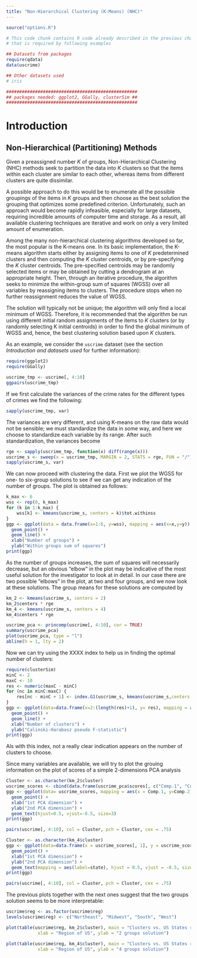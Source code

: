 ```yaml
---
title: "Non-Hierarchical Clustering (K-Means) (NHC)"
---
```


```r
source("options.R")
```

```r
# This code chunk contains R code already described in the previous chapters
# that is required by following examples

## Datasets from packages
require(qdata)
data(uscrime)

## Other datasets used
# iris

##################################################
## packages needed: ggplot2, GGally, clusterSim ##
##################################################
```


# Introduction

## Non-Hierarchical (Partitioning) Methods

Given a preassigned number $K$ of groups, Non-Hierarchical Clustering (NHC)
methods seek to partition the data into $K$ clusters so that the items within
each cluster are similar to each other, whereas items from different
clusters are quite dissimilar.

A possible approach to do this would be to enumerate all the possible groupings of the
items in $K$ groups and then choose as the best solution the grouping that
optimizes some predefined criterion. Unfortunately, such an
approach would become rapidly infeasible, especially for large datasets,
requiring incredible amounts of computer time and storage. As a result, all
available clustering techniques are iterative and work on only a very
limited amount of enumeration.

Among the many non-hierarchical clustering algorithms developed so far, the
most popular is the K-means one. In its basic implementation, the
K-means algorithm starts either by assigning items to one of $K$ predetermined
clusters and then computing the $K$ cluster centroids, or by pre-specifying
the $K$ cluster centroids. The pre-specified centroids may be randomly selected
items or may be obtained by cutting a dendrogram at an appropriate height.
Then, through an iterative procedure, the algorithm seeks to minimize the
within-group sum of squares (WGSS) over all variables by reassigning items to
clusters. The procedure stops when no further reassignment reduces the value
of WGSS.

The solution will typically not be unique; the algorithm will only find a
local minimum of WGSS. Therefore, it is recommended that the algorithm be
run using different initial random assignments of the items to $K$ clusters
(or by randomly selecting K initial centroids) in order to find the global
minimum of WGSS and, hence, the best clustering solution based upon $K$
clusters.

As an example, we consider the `uscrime` dataset (see the section *Introduction and datasets used* for further information):

```r
require(ggplot2)
require(GGally)
```

```r
uscrime_tmp <- uscrime[, 4:10]
ggpairs(uscrime_tmp)
```

If we first calculate the variances of the crime rates for the different
types of crimes we find the following:

```r
sapply(uscrime_tmp, var)
```

The variances are very different, and using K-means on the raw data would not
be sensible; we must standardize the data in some way, and here we
choose to standardize each variable by its range. After such standardization,
the variances become

```r
rge <- sapply(uscrime_tmp, function(x) diff(range(x)))
uscrime_s <- sweep(x = uscrime_tmp, MARGIN = 2, STATS = rge, FUN = "/")
sapply(uscrime_s, var)
```

We can now proceed with clustering the data. First we plot the WGSS for one-
to six-group solutions to see if we can get any indication of the number of
groups. The plot is obtained as follows:

```r
k_max <- 6
wss <- rep(0, k_max)
for (k in 1:k_max) {
	wss[k] <- kmeans(uscrime_s, centers = k)$tot.withinss
}
ggp <- ggplot(data = data.frame(x=1:6, y=wss), mapping = aes(x=x,y=y)) +
  geom_point() +
  geom_line() +
  xlab("Number of groups") + 
  ylab("Within groups sum of squares")
print(ggp)
```

As the number of groups increases, the sum of squares will necessarily
decrease, but an obvious "elbow" in the plot may be indicative of the most
useful solution for the investigator to look at in detail. In our case there
are two possible "elbows" in the plot, at two and four groups, and we now
look at these solutions. The group means for these solutions are computed by

```r
km_2 <- kmeans(uscrime_s, centers = 2)
km_2$centers * rge
km_4 <- kmeans(uscrime_s, centers = 4)
km_4$centers * rge

uscrime_pca <- princomp(uscrime[, 4:10], cor = TRUE)
summary(uscrime_pca)
plot(uscrime_pca, type = "l")
abline(h = 1, lty = 2)
```

Now we can try using the XXXX index to help us in finding the optimal number of clusters:
```r
require(clusterSim)
minC <- 2
maxC <- 10
res <- numeric(maxC - minC)
for (nc in minC:maxC) {
	res[nc - minC + 1] <- index.G1(uscrime_s, kmeans(uscrime_s,centers = nc)$cluster)
}
ggp <- ggplot(data=data.frame(x=2:(length(res)+1), y= res), mapping = aes(x=x,y=y)) + 
  geom_point() + 
  geom_line() +
  xlab("Number of clusters") +
  ylab("Calinski-Harabasz pseudo F-statistic")
print(ggp)
```

Als with this index, not a really clear indication appears on the number of clusters to choose.

Since many variables are available, we will try to plot the grouing information on the plot of scores of 
a simple 2-dimensions PCA analysis

```r
Cluster <- as.character(km_2$cluster)
uscrime_scores <- cbind(data.frame(uscrime_pca$scores[, c("Comp.1", "Comp.2")]), state=uscrime$state, Cluster=Cluster)
ggp <- ggplot(data= uscrime_scores, mapping = aes(x = Comp.1, y=Comp.2, label=state, colour=Cluster)) +
  geom_point() +
  xlab("1st PCA dimension") +
  ylab("2nd PCA dimension") +
  geom_text(hjust=0.5, vjust=-0.5, size=3)
print(ggp)
```

```r
pairs(uscrime[, 4:10], col = Cluster, pch = Cluster, cex = .75)
```

```r
Cluster <- as.character(km_4$cluster)
ggp <- ggplot(data=data.frame(x = uscrime_scores[, 1], y = uscrime_scores[, 2], Cluster=Cluster, state=uscrime$state), mapping = aes(x=x,y=y, colour=Cluster))+
  geom_point() +
  xlab("1st PCA dimension") +
  ylab("2nd PCA dimension") +
  geom_text(mapping = aes(label=state), hjust = 0.5, vjust = -0.5, size = 3)
print(ggp)
```

```r
pairs(uscrime[, 4:10], col = Cluster, pch = Cluster, cex = .75)
```

The previous plots together with the next ones suggest that the two groups
solution seems to be more interpretable:

```r
uscrime$reg <- as.factor(uscrime$reg)
levels(uscrime$reg) <- c("Northeast", "Midwest", "South", "West")

plot(table(uscrime$reg, km_2$cluster), main = "Clusters vs. US States region",
			xlab = "Region of US", ylab = "2 groups solution")

plot(table(uscrime$reg, km_4$cluster), main = "Clusters vs. US States region",
			xlab = "Region of US", ylab = "4 groups solution")
```

<!---
# Exercises with iris o utilities 
--->
